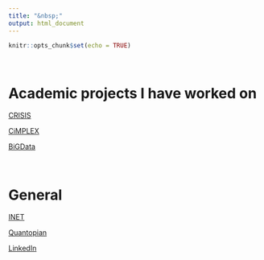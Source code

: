 ```yaml
---
title: "&nbsp;"
output: html_document
---
```


```r
knitr::opts_chunk$set(echo = TRUE)
```


<br>

# Academic projects I have worked on

[CRISIS](http://www.crisis-economics.eu/)

[CiMPLEX](https://www.cimplex-project.eu/)

[BiGData](http://www2.warwick.ac.uk/fac/soc/wbs/subjects/bsci/research/projects/bigdata/)

<br>

# General 

[INET](https://www.ineteconomics.org/)

[Quantopian](https://www.quantopian.com/)

[LinkedIn](https://www.linkedin.com/in/chriswrayuk/)
